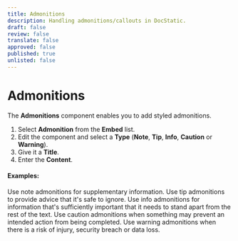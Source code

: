 ```yaml
---
title: Admonitions
description: Handling admonitions/callouts in DocStatic.
draft: false
review: false
translate: false
approved: false
published: true
unlisted: false
---
```


# Admonitions

The **Admonitions** component enables you to add styled admonitions.

1. Select **Admonition** from the **Embed** list.
2. Edit the component and select a **Type** (**Note**, **Tip**, **Info**, **Caution** or **Warning**).
3. Give it a **Title**.
4. Enter the **Content**.

#### Examples:

<Admonition type="note" title="Note">
  Use note admonitions for supplementary information.
</Admonition>

<Admonition type="tip" title="Tip">
  Use tip admonitions to provide advice that it's safe to ignore.
</Admonition>

<Admonition type="info" title="Info">
  Use info admonitions for information that's sufficiently important that it needs to stand apart from the rest of the text.
</Admonition>

<Admonition type="caution" title="Caution">
  Use caution admonitions when something may prevent an intended action from being completed.
</Admonition>

<Admonition type="danger" title="Warning">
  Use warning admonitions when there is a risk of injury, security breach or data loss.
</Admonition>
